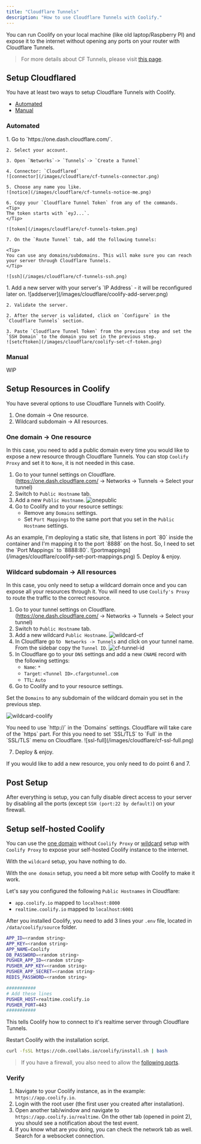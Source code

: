 ```yaml
---
title: "Cloudflare Tunnels"
description: "How to use Cloudflare Tunnels with Coolify."
---
```


You can run Coolify on your local machine (like old laptop/Raspberry PI) and expose it to the internet without opening any ports on your router with Cloudflare Tunnels.

> For more details about CF Tunnels, please visit [this page](https://developers.cloudflare.com/cloudflare-one/connections/connect-networks/).

## Setup Cloudflared

You have at least two ways to setup Cloudflare Tunnels with Coolify.

- [Automated](#automated)
- [Manual](#manual)

### Automated
<Steps>
  <Step title="Setup Tunnels on Cloudflare">
    1. Go to `https://one.dash.cloudflare.com/`.

    2. Select your account.

    3. Open `Networks`-> `Tunnels`-> `Create a Tunnel`

    4. Connector: `Cloudflared`
    ![connector](/images/cloudflare/cf-tunnels-connector.png)

    5. Choose any name you like.
    ![notice](/images/cloudflare/cf-tunnels-notice-me.png)

    6. Copy your `Cloudflare Tunnel Token` from any of the commands.
    <Tip>
    The token starts with `eyJ...`.
    </Tip>

    ![token](/images/cloudflare/cf-tunnels-token.png)

    7. On the `Route Tunnel` tab, add the following tunnels:
    
    <Tip>
    You can use any domains/subdomains. This will make sure you can reach your server through Cloudflare Tunnels.
    </Tip>
    
    ![ssh](/images/cloudflare/cf-tunnels-ssh.png)
  </Step>
    <Step title="Setup Tunnels on Coolify">
    1. Add a new server with your server's `IP Address` - it will be reconfigured later on.
    ![addserver](/images/cloudflare/coolify-add-server.png)

    2. Validate the server.

    2. After the server is validated, click on `Configure` in the `Cloudflare Tunnels` section.

    3. Paste `Cloudflare Tunnel Token` from the previous step and set the `SSH Domain` to the domain you set in the previous step.
    ![setcftoken](/images/cloudflare/coolify-set-cf-token.png)
  </Step>
  </Steps>

### Manual
WIP

## Setup Resources in Coolify

You have several options to use Cloudflare Tunnels with Coolify.
1. One domain -> One resource.
2. Wildcard subdomain -> All resources.

### One domain -> One resource

In this case, you need to add a public domain every time you would like to expose a new resource through Cloudflare Tunnels.
<Tip>
 You can stop `Coolify Proxy` and set it to `None`, it is not needed in this case.
</Tip>

1. Go to your tunnel settings on Cloudflare. (https://one.dash.cloudflare.com/ -> Networks -> Tunnels -> Select your tunnel)
2. Switch to `Public Hostname` tab.
3. Add a new `Public Hostname`.
![onepublic](/images/cloudflare/cf-one-public-hostname.png)
4. Go to Coolify and to your resource settings:
    - Remove any `Domains` settings.
    - Set `Port Mappings` to the same port that you set in the `Public Hostname` settings.
<Tip>
As an example, I'm deploying a static site, that listens in port `80` inside the container and I'm mapping it to the port `8888` on the host. So, I need to set the `Port Mappings` to `8888:80`.
![portmappings](/images/cloudflare/coolify-set-port-mappings.png)
</Tip>
5. Deploy & enjoy.


### Wildcard subdomain -> All resources
In this case, you only need to setup a wildcard domain once and you can expose all your resources through it.
<Warning>
 You will need to use `Coolify's Proxy` to route the traffic to the correct resource.
</Warning>

1. Go to your tunnel settings on Cloudflare. (https://one.dash.cloudflare.com/ -> Networks -> Tunnels -> Select your tunnel)
2. Switch to `Public Hostname` tab.
3. Add a new wildcard `Public Hostname`.
![wildcard-cf](/images/cloudflare/cf-wildcard-public-hostname.png)
4. In Cloudflare go to ` Networks -> Tunnels` and click on your tunnel name. From the sidebar copy the `Tunnel ID`.
![cf-tunnel-id](/images/cloudflare/cf-tunnel-id.png)
5. In Cloudflare go to your `DNS` settings and add a new `CNAME` record with the following settings:
    - `Name`: `*`
    - `Target`: `<Tunnel ID>.cfargotunnel.com`
    - `TTL`: `Auto` 
6. Go to Coolify and to your resource settings.
    
Set the `Domains` to any subdomain of the wildcard domain you set in the previous step.

![wildcard-coolify](/images/cloudflare/coolify-set-domains.png)


<Warning>
You need to use `http://` in the `Domains` settings. Cloudflare will take care of the `https` part.
For this you need to set `SSL/TLS` to `Full` in the `SSL/TLS` menu on Cloudflare.
![ssl-full](/images/cloudflare/cf-ssl-full.png)

</Warning>

7. Deploy & enjoy.

<Tip>
If you would like to add a new resource, you only need to do point 6 and 7.
</Tip>


## Post Setup
After everything is setup, you can fully disable direct access to your server by disabling all the ports (except `SSH (port:22 by default)`) on your firewall.


## Setup self-hosted Coolify

You can use the [one domain](#one-domain-one-resource) without `Coolify Proxy` or [wildcard](#wildcard-subdomain-all-resources) setup with `Coolify Proxy` to expose your self-hosted Coolify instance to the internet.

With the `wildcard` setup, you have nothing to do.

With the `one domain` setup, you need a bit more setup with Coolify to make it work.

Let's say you configured the following `Public Hostnames` in Cloudflare:
- `app.coolify.io` mapped to `localhost:8000`
- `realtime.coolify.io` mapped to `localhost:6001`

After you installed Coolify, you need to add 3 lines your `.env` file, located in `/data/coolify/source` folder.

```bash
APP_ID=<random string>
APP_KEY=<random string>
APP_NAME=Coolify
DB_PASSWORD=<random string>
PUSHER_APP_ID=<random string>
PUSHER_APP_KEY=<random string>
PUSHER_APP_SECRET=<random string>
REDIS_PASSWORD=<random string>

###########
# Add these lines
PUSHER_HOST=realtime.coolify.io
PUSHER_PORT=443
###########
```

This tells Coolify how to connect to it's realtime server through Cloudflare Tunnels.

Restart Coolify with the installation script.

```bash
curl -fsSL https://cdn.coollabs.io/coolify/install.sh | bash
```

> If you have a firewall, you also need to allow the [following ports](../server/firewall).
### Verify

1. Navigate to your Coolify instance, as in the example: `https://app.coolify.io`.
2. Login with the root user (the first user you created after installation).
3. Open another tab/window and navigate to `https://app.coolify.io/realtime`. On the other tab (opened in point 2), you should see a notification about the test event.
4. If you know what are you doing, you can check the network tab as well. Search for a websocket connection.
